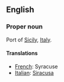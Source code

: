 ==English==

===Proper noun===

Port of [[Sicily]], [[Italy]].

====Translations====

*[[French]]: Syracuse
*[[Italian]]: [[Siracusa]]